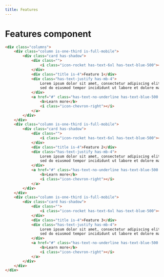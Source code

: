```yaml
---
title: Features
---
```


# Features component



```html live=true
<div class="columns">
    <div class="column is-one-third is-full-mobile">
        <div class="card has-shadow">
            <div class="">
                <i class="icon-rocket has-text-6xl has-text-blue-500"></i>
            </div>
            <div class="title is-4">Feature 1</div>
            <div class="has-text-justify has-mb-4">
                Lorem ipsum dolor sit amet, consectetur adipiscing elit, 
                sed do eiusmod tempor incididunt ut labore et dolore magna aliqua. 
            </div>
            <a href="#" class="has-text-no-underline has-text-blue-500 hover:has-text-blue-700">
                <b>Learn more</b>
                <i class="icon-chevron-right"></i>
            </a>
        </div>
    </div>
    <div class="column is-one-third is-full-mobile">
        <div class="card has-shadow">
            <div class="">
                <i class="icon-rocket has-text-6xl has-text-blue-500"></i>
            </div>
            <div class="title is-4">Feature 2</div>
            <div class="has-text-justify has-mb-4">
                Lorem ipsum dolor sit amet, consectetur adipiscing elit, 
                sed do eiusmod tempor incididunt ut labore et dolore magna aliqua. 
            </div>
            <a href="#" class="has-text-no-underline has-text-blue-500 hover:has-text-blue-700">
                <b>Learn more</b>
                <i class="icon-chevron-right"></i>
            </a>
        </div>
    </div>
    <div class="column is-one-third is-full-mobile">
        <div class="card has-shadow">
            <div class="">
                <i class="icon-rocket has-text-6xl has-text-blue-500"></i>
            </div>
            <div class="title is-4">Feature 3</div>
            <div class="has-text-justify has-mb-4">
                Lorem ipsum dolor sit amet, consectetur adipiscing elit, 
                sed do eiusmod tempor incididunt ut labore et dolore magna aliqua. 
            </div>
            <a href="#" class="has-text-no-underline has-text-blue-500 hover:has-text-blue-700">
                <b>Learn more</b>
                <i class="icon-chevron-right"></i>
            </a>
        </div>
    </div>
</div>
```
